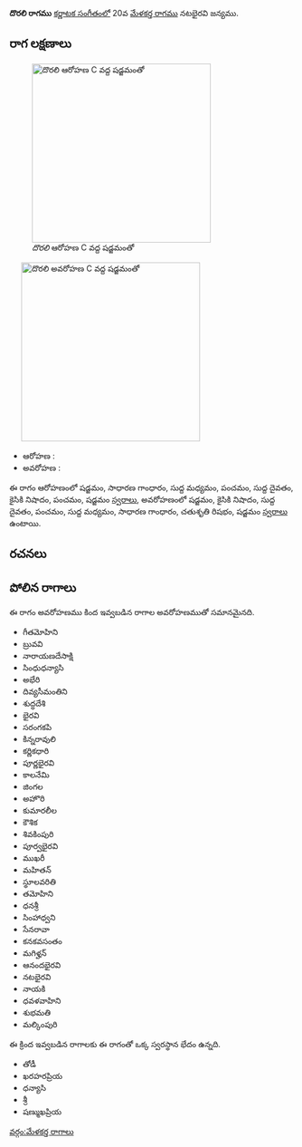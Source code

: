 {{Infobox ragam
	| name          	= దొరలి
	| synonym	    	= 
	| mela          	= 
	| chakra        	= 
	| janaka        	= 
	| type          	= షడవ-సంపూర్ణ
	| arohanam      	= {{svaraC|S|G2|M1|P|D1|N2|P|S'}} 
	| avarohanam    	= {{svaraC|S'|N2|D1|P|M1|G2|R2|S}}
	| jeeva         	=
	| chhaya        	=
	| nyasa         	=
	| vishesha      	= 
	| equivalent  		= 
}}
{{కర్ణాటక సంగీత రాగాలు}}
'''దొరలి రాగము''' [[కర్ణాటక సంగీతం]]లో 20వ [[మేళకర్త రాగము]] నటభైరవి జన్యము. 


==రాగ లక్షణాలు==
[[Image:dorali_ar_kb2wiki.png|thumb|right|316px|''దొరలి'' ఆరోహణ C వద్ద షడ్జమంతో]]
	[[Image:dorali_av_kb2wiki.png|thumb|right|316px|''దొరలి'' అవరోహణ C వద్ద షడ్జమంతో]]

* ఆరోహణ : {{svaraC|S|G2|M1|P|D1|N2|P|S'}} 
* అవరోహణ : {{svaraC|S'|N2|D1|P|M1|G2|R2|S}}

ఈ రాగం ఆరోహణంలో షడ్జమం, సాధారణ  గాంధారం, సుద్ద మధ్యమం, పంచమం, సుద్ద దైవతం, కైసికి నిషాదం, పంచమం, షడ్జమం [[స్వరాలు]], అవరోహణంలో షడ్జమం, కైసికి నిషాదం, సుద్ద దైవతం, పంచమం, సుద్ద మధ్యమం, సాధారణ  గాంధారం, చతుశృతి రిషభం, షడ్జమం [[స్వరాలు]] ఉంటాయి.

==రచనలు==



==పోలిన రాగాలు==
ఈ రాగం అవరోహణము కింద ఇవ్వబడిన రాగాల అవరోహణముతో సమానమైనది.
* గీతమోహిని
*  బ్రువవి
* నారాయణదేసాక్షి
* సింధుధన్యాసి
* అభేరి
* దివ్యసీమంతిని
* శుద్ధదేశి
* భైరవి
* సరంగకపి
* కిన్నరావులి
* కర్ణికధారి
* పూర్ణభైరవి
* కాలనేమి
* జింగల
* అహొరి
* కుమారలీల
* కౌశిక
* శివకింపురి
* పూర్వభైరవి
* ముఖరీ
* మహితన్
* స్థూలవరితి
* తమోహిని
* ధనశ్రీ
* సింహాధ్వని
* సేనరావా
*  కనకవసంతం
* మగిళ్హన్
* ఆనందభైరవి
* నటభైరవి
* నాయకి
* ధవళవాహిని
* శుభమతి
* మల్కింపురి

ఈ క్రింద ఇవ్వబడిన రాగాలకు ఈ రాగంతో ఒక్క స్వరస్థాన భేదం ఉన్నది.
* తోడీ
* ఖరహరప్రియ
* ధన్యాసి
* శ్రీ
* షణ్ముఖప్రియ



[[వర్గం:మేళకర్త రాగాలు]]